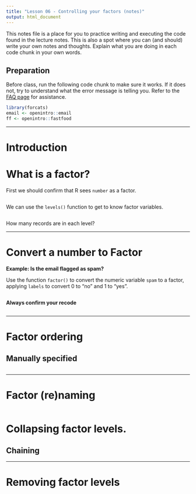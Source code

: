 ```yaml
---
title: "Lesson 06 - Controlling your factors (notes)"
output: html_document
---
```


This notes file is a place for you to practice writing and executing the code found in the lecture notes. This is also a spot where you can (and should) write your own notes and thoughts. Explain what you are doing in each code chunk in your own words. 


## Preparation
Before class, run the following code chunk to make sure it works. 
If it does not, try to understand what the error message is telling you. Refer to the [FAQ page](https://norcalbiostat.github.io/MATH130/faq.html) for assistance. 

```r
library(forcats)
email <- openintro::email
ff <- openintro::fastfood
```

----

# Introduction



# What is a factor?

First we should confirm that R sees `number` as a factor. 
```r

```

We can use the `levels()` function to get to know factor variables. 

```r

```

How many records are in each level?

----

# Convert a number to Factor

**Example: Is the email flagged as spam?**

Use the function `factor()` to convert the numeric variable `spam` to a factor, applying `labels` to convert 0 to "no" and 1 to "yes". 

```r

```

**Always confirm your recode** 

```r

```

----

# Factor ordering


## Manually specified 

```r

```


-----

# Factor (re)naming


```r

```


# Collapsing factor levels. 


## Chaining 


----

# Removing factor levels

